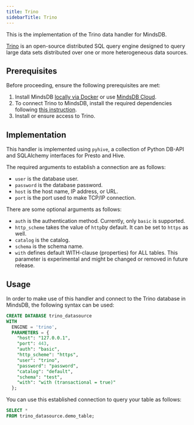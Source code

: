 ```yaml
---
title: Trino
sidebarTitle: Trino
---
```


This is the implementation of the Trino data handler for MindsDB.

[Trino](https://trino.io/) is an open-source distributed SQL query engine designed to query large data sets distributed over one or more heterogeneous data sources.

## Prerequisites

Before proceeding, ensure the following prerequisites are met:

1. Install MindsDB [locally via Docker](https://docs.mindsdb.com/setup/self-hosted/docker) or use [MindsDB Cloud](https://cloud.mindsdb.com/).
2. To connect Trino to MindsDB, install the required dependencies following [this instruction](/setup/self-hosted/docker#install-dependencies).
3. Install or ensure access to Trino.

## Implementation

This handler is implemented using `pyhive`, a collection of Python DB-API and SQLAlchemy interfaces for Presto and Hive.

The required arguments to establish a connection are as follows:

* `user` is the database user.
* `password` is the database password.
* `host` is the host name, IP address, or URL.
* `port` is the port used to make TCP/IP connection.

There are some optional arguments as follows:

* `auth` is the authentication method. Currently, only `basic` is supported.
* `http_scheme` takes the value of `http`by default. It can be set to `https` as well.
* `catalog` is the catalog.
* `schema` is the schema name.
* `with` defines default WITH-clause (properties) for ALL tables. This parameter is experimental and might be changed or removed in future release.

## Usage

In order to make use of this handler and connect to the Trino database in MindsDB, the following syntax can be used:

```sql
CREATE DATABASE trino_datasource
WITH
  ENGINE = 'trino',
  PARAMETERS = {
    "host": "127.0.0.1",
    "port": 443,
    "auth": "basic",
    "http_scheme": "https",
    "user": "trino",
    "password": "password",
    "catalog": "default",
    "schema": "test",
    "with": "with (transactional = true)"
  };
```

You can use this established connection to query your table as follows:

```sql
SELECT *
FROM trino_datasource.demo_table;
```

